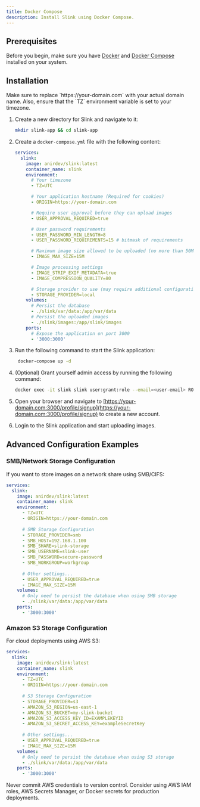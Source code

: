 ```yaml
---
title: Docker Compose
description: Install Slink using Docker Compose.
---
```



## Prerequisites

Before you begin, make sure you have [Docker](https://www.docker.com/) and [Docker Compose](https://docs.docker.com/compose/) installed on your system.

## Installation

<Aside type="caution" title="Important">
  Make sure to replace `https://your-domain.com` with your actual domain name.
  Also, ensure that the `TZ` environment variable is set to your timezone.
</Aside>

<Steps>

1. Create a new directory for Slink and navigate to it:

   ```bash
   mkdir slink-app && cd slink-app
   ```

2. Create a `docker-compose.yml` file with the following content:

   ```yaml
   services:
     slink:
       image: anirdev/slink:latest
       container_name: slink
       environment:
         # Your timezone
         - TZ=UTC

         # Your application hostname (Required for cookies)
         - ORIGIN=https://your-domain.com

         # Require user approval before they can upload images
         - USER_APPROVAL_REQUIRED=true

         # User password requirements
         - USER_PASSWORD_MIN_LENGTH=8
         - USER_PASSWORD_REQUIREMENTS=15 # bitmask of requirements

         # Maximum image size allowed to be uploaded (no more than 50M)
         - IMAGE_MAX_SIZE=15M

         # Image processing settings
         - IMAGE_STRIP_EXIF_METADATA=true
         - IMAGE_COMPRESSION_QUALITY=80

         # Storage provider to use (may require additional configuration variables for different providers, see below)
         - STORAGE_PROVIDER=local
       volumes:
         # Persist the database
         - ./slink/var/data:/app/var/data
         # Persist the uploaded images
         - ./slink/images:/app/slink/images
       ports:
         # Expose the application on port 3000
         - '3000:3000'
   ```

3. Run the following command to start the Slink application:

   ```bash
    docker-compose up -d
   ```

4. (Optional) Grant yourself admin access by running the following command:

   ```bash
   docker exec -it slink slink user:grant:role --email=<user-email> ROLE_ADMIN
   ```

5. Open your browser and navigate to [https://your-domain.com:3000/profile/signup](https://your-domain.com:3000/profile/signup) to create a new account.

6. Login to the Slink application and start uploading images.

</Steps>

## Advanced Configuration Examples

### SMB/Network Storage Configuration

If you want to store images on a network share using SMB/CIFS:

```yaml
services:
  slink:
    image: anirdev/slink:latest
    container_name: slink
    environment:
      - TZ=UTC
      - ORIGIN=https://your-domain.com
      
      # SMB Storage Configuration
      - STORAGE_PROVIDER=smb
      - SMB_HOST=192.168.1.100
      - SMB_SHARE=slink-storage
      - SMB_USERNAME=slink-user
      - SMB_PASSWORD=secure-password
      - SMB_WORKGROUP=workgroup
      
      # Other settings...
      - USER_APPROVAL_REQUIRED=true
      - IMAGE_MAX_SIZE=15M
    volumes:
      # Only need to persist the database when using SMB storage
      - ./slink/var/data:/app/var/data
    ports:
      - '3000:3000'
```

### Amazon S3 Storage Configuration

For cloud deployments using AWS S3:

```yaml
services:
  slink:
    image: anirdev/slink:latest
    container_name: slink
    environment:
      - TZ=UTC
      - ORIGIN=https://your-domain.com
      
      # S3 Storage Configuration
      - STORAGE_PROVIDER=s3
      - AMAZON_S3_REGION=us-east-1
      - AMAZON_S3_BUCKET=my-slink-bucket
      - AMAZON_S3_ACCESS_KEY_ID=EXAMPLEKEYID
      - AMAZON_S3_SECRET_ACCESS_KEY=exampleSecretKey
      
      # Other settings...
      - USER_APPROVAL_REQUIRED=true
      - IMAGE_MAX_SIZE=15M
    volumes:
      # Only need to persist the database when using S3 storage
      - ./slink/var/data:/app/var/data
    ports:
      - '3000:3000'
```

<Aside type="danger">
  Never commit AWS credentials to version control. Consider using AWS IAM roles, AWS Secrets Manager, or Docker secrets for production deployments.
</Aside>
